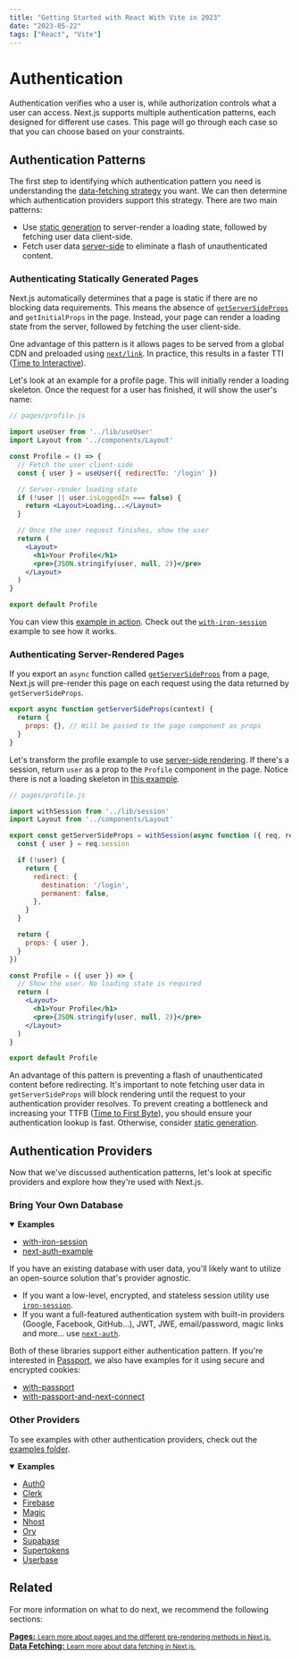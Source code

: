 ```yaml
---
title: "Getting Started with React With Vite in 2023"
date: "2023-05-22"
tags: ["React", "Vite"]
---
```


# Authentication

Authentication verifies who a user is, while authorization controls what a user can access. Next.js supports multiple authentication patterns, each designed for different use cases. This page will go through each case so that you can choose based on your constraints.

## Authentication Patterns

The first step to identifying which authentication pattern you need is understanding the [data-fetching strategy](/docs/basic-features/data-fetching/overview.md) you want. We can then determine which authentication providers support this strategy. There are two main patterns:

- Use [static generation](/docs/basic-features/pages.md#static-generation-recommended) to server-render a loading state, followed by fetching user data client-side.
- Fetch user data [server-side](/docs/basic-features/pages.md#server-side-rendering) to eliminate a flash of unauthenticated content.

### Authenticating Statically Generated Pages

Next.js automatically determines that a page is static if there are no blocking data requirements. This means the absence of [`getServerSideProps`](/docs/basic-features/data-fetching/get-server-side-props.md) and `getInitialProps` in the page. Instead, your page can render a loading state from the server, followed by fetching the user client-side.

One advantage of this pattern is it allows pages to be served from a global CDN and preloaded using [`next/link`](/docs/api-reference/next/link.md). In practice, this results in a faster TTI ([Time to Interactive](https://web.dev/interactive/)).

Let's look at an example for a profile page. This will initially render a loading skeleton. Once the request for a user has finished, it will show the user's name:

```jsx
// pages/profile.js

import useUser from '../lib/useUser'
import Layout from '../components/Layout'

const Profile = () => {
  // Fetch the user client-side
  const { user } = useUser({ redirectTo: '/login' })

  // Server-render loading state
  if (!user || user.isLoggedIn === false) {
    return <Layout>Loading...</Layout>
  }

  // Once the user request finishes, show the user
  return (
    <Layout>
      <h1>Your Profile</h1>
      <pre>{JSON.stringify(user, null, 2)}</pre>
    </Layout>
  )
}

export default Profile
```

You can view this [example in action](https://iron-session-example.vercel.app/). Check out the [`with-iron-session`](https://github.com/vercel/next.js/tree/canary/examples/with-iron-session) example to see how it works.

### Authenticating Server-Rendered Pages

If you export an `async` function called [`getServerSideProps`](/docs/basic-features/data-fetching/get-server-side-props.md) from a page, Next.js will pre-render this page on each request using the data returned by `getServerSideProps`.

```jsx
export async function getServerSideProps(context) {
  return {
    props: {}, // Will be passed to the page component as props
  }
}
```

Let's transform the profile example to use [server-side rendering](/docs/basic-features/pages#server-side-rendering). If there's a session, return `user` as a prop to the `Profile` component in the page. Notice there is not a loading skeleton in [this example](https://iron-session-example.vercel.app/).

```jsx
// pages/profile.js

import withSession from '../lib/session'
import Layout from '../components/Layout'

export const getServerSideProps = withSession(async function ({ req, res }) {
  const { user } = req.session

  if (!user) {
    return {
      redirect: {
        destination: '/login',
        permanent: false,
      },
    }
  }

  return {
    props: { user },
  }
})

const Profile = ({ user }) => {
  // Show the user. No loading state is required
  return (
    <Layout>
      <h1>Your Profile</h1>
      <pre>{JSON.stringify(user, null, 2)}</pre>
    </Layout>
  )
}

export default Profile
```

An advantage of this pattern is preventing a flash of unauthenticated content before redirecting. It's important to note fetching user data in `getServerSideProps` will block rendering until the request to your authentication provider resolves. To prevent creating a bottleneck and increasing your TTFB ([Time to First Byte](https://web.dev/time-to-first-byte/)), you should ensure your authentication lookup is fast. Otherwise, consider [static generation](#authenticating-statically-generated-pages).

## Authentication Providers

Now that we've discussed authentication patterns, let's look at specific providers and explore how they're used with Next.js.

### Bring Your Own Database

<details open>
  <summary><b>Examples</b></summary>
  <ul>
    <li><a href="https://github.com/vercel/next.js/tree/canary/examples/with-iron-session">with-iron-session</a></li>
    <li><a href="https://github.com/nextauthjs/next-auth-example">next-auth-example</a></li>
  </ul>
</details>

If you have an existing database with user data, you'll likely want to utilize an open-source solution that's provider agnostic.

- If you want a low-level, encrypted, and stateless session utility use [`iron-session`](https://github.com/vercel/next.js/tree/canary/examples/with-iron-session).
- If you want a full-featured authentication system with built-in providers (Google, Facebook, GitHub…), JWT, JWE, email/password, magic links and more… use [`next-auth`](https://github.com/nextauthjs/next-auth-example).

Both of these libraries support either authentication pattern. If you're interested in [Passport](http://www.passportjs.org/), we also have examples for it using secure and encrypted cookies:

- [with-passport](https://github.com/vercel/next.js/tree/canary/examples/with-passport)
- [with-passport-and-next-connect](https://github.com/vercel/next.js/tree/canary/examples/with-passport-and-next-connect)

### Other Providers

To see examples with other authentication providers, check out the [examples folder](https://github.com/vercel/next.js/tree/canary/examples).

<details open>
  <summary><b>Examples</b></summary>
  <ul>
    <li><a href="https://github.com/vercel/next.js/tree/canary/examples/auth0">Auth0</a></li>
    <li><a href="https://github.com/vercel/next.js/tree/canary/examples/with-clerk">Clerk</a></li>
    <li><a href="https://github.com/vercel/next.js/tree/canary/examples/with-firebase-authentication">Firebase</a></li>
    <li><a href="https://github.com/vercel/next.js/tree/canary/examples/with-magic">Magic</a></li>
    <li><a href="https://github.com/vercel/next.js/tree/canary/examples/with-nhost-auth-realtime-graphql">Nhost</a></li>
    <li><a href="https://github.com/vercel/examples/tree/main/solutions/auth-with-ory">Ory</a></li>
    <li><a href="https://github.com/vercel/next.js/tree/canary/examples/with-supabase-auth-realtime-db">Supabase</a></li>
    <li><a href="https://github.com/vercel/next.js/tree/canary/examples/with-supertokens">Supertokens</a></li>
    <li><a href="https://github.com/vercel/next.js/tree/canary/examples/with-userbase">Userbase</a></li>
  </ul>
</details>

## Related

For more information on what to do next, we recommend the following sections:

<div class="card">
  <a href="/docs/basic-features/pages.md">
    <b>Pages:</b>
    <small>Learn more about pages and the different pre-rendering methods in Next.js.</small>
  </a>
</div>

<div class="card">
  <a href="/docs/basic-features/data-fetching/overview.md">
    <b>Data Fetching:</b>
    <small>Learn more about data fetching in Next.js.</small>
  </a>
</div>
